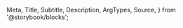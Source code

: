   Meta,
  Title,
  Subtitle,
  Description,
  ArgTypes,
  Source,
} from '@storybook/blocks';

<Meta
  title="Payment Facilitation/Merchant Tools/Payouts List"
  Components="justifi-payouts-list"
/>

<Title />
Component to render a formated list of payouts for the requested account.

# Index

- [Props, events and methods](#props-events-and-methods)
- [Styling](#styling)
  - [Exported Parts](#exported-parts)
- [Example usage](#example-usage)

# Props, events and methods

---

<ArgTypes exclude={['theme']} />

<Authorization
  actions={['read', 'write']}
  entity="account"
  identification="account_id"
/>

# Styling

---

The `<justifi-payouts-list>` can be customized by using the exported `parts`.

## Exported parts

<ExportedParts
  compact
  component="justifi-payouts-list"
  tags={filterDocsByTag('justifi-payouts-list').docsTags.map(
    (part) => part.text
  )}
/>

# Example Usage

---

<Source dark language="html" code={codeExample} />
